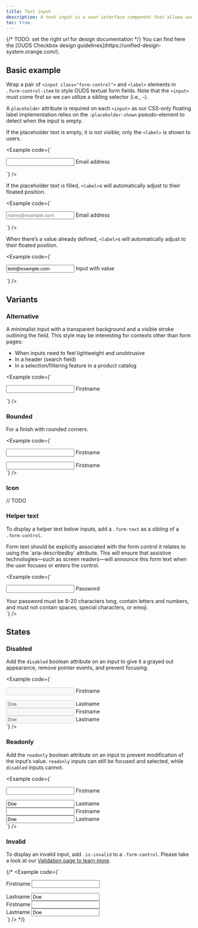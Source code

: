 ```yaml
---
title: Text input
description: A text input is a user interface component that allows users to enter, edit, or select single-line textual data. It provides a visual and interactive affordance for text entry while supporting labels, placeholders, icons, helper messages, and validation feedback.
toc: true
---
```


<Callout type="info">
{/* TODO: set the right url for design documentation */}
You can find here the [OUDS Checkbox design guidelines](https://unified-design-system.orange.com/).
</Callout>

## Basic example

Wrap a pair of `<input class="form-control">` and `<label>` elements in `.form-control-item` to style OUDS textual form fields. Note that the `<input>` must come first so we can utilize a sibling selector (i.e., `~`).

A `placeholder` attribute is required on each `<input>` as our CSS-only floating label implementation relies on the `:placeholder-shown` pseudo-element to detect when the input is empty.

If the placeholder text is empty, it is not visible; only the `<label>` is shown to users.

<Example code={`<div class="form-control-item mb-3">
    <input type="email" class="form-control" id="exampleFormControlInputWithEmptyPlaceholder" placeholder="">
    <label for="exampleFormControlInputWithEmptyPlaceholder">Email address</label>
  </div>`} />

If the placeholder text is filled, `<label>`s will automatically adjust to their floated position.

<Example code={`<div class="form-control-item mb-3">
    <input type="email" class="form-control" id="exampleFormControlInputWithPlaceholder" placeholder="name@example.com">
    <label for="exampleFormControlInputWithPlaceholder">Email address</label>
  </div>`} />

When there’s a value already defined, `<label>`s will automatically adjust to their floated position.

<Example code={`<div class="form-control-item mb-3">
    <input type="email" class="form-control" id="exampleFormControlInputWithValue" placeholder="name@example.com" value="test@example.com">
    <label for="exampleFormControlInputWithValue">Input with value</label>
  </div>`} />

## Variants

### Alternative

A minimalist input with a transparent background and a visible stroke outlining the field. This style may be interesting for contexts other than form pages:
* When inputs need to feel lightweight and unobtrusive
* In a header (search field)
* In a selection/filtering feature in a product catalog

<Example code={`<div class="form-control-item mb-3">
    <input type="text" class="form-control form-control-alternative" id="exampleFormControlInputAlternative" placeholder="">
    <label for="exampleFormControlInputAlternative">Firstname</label>
  </div>`} />

### Rounded

For a finish with rounded corners.

<Example code={`<div class="form-control-item mb-3">
    <input type="text" class="form-control form-control-rounded" id="exampleFormControlInputRounded" placeholder="">
    <label for="exampleFormControlInputRounded">Firstname</label>
  </div>
  <div class="form-control-item mb-3">
    <input type="text" class="form-control form-control-alternative form-control-rounded" id="exampleFormControlInputRoundedAlt" placeholder="">
    <label for="exampleFormControlInputRoundedAlt">Firstname</label>
  </div>`} />

### Icon

<Callout type="info" name="info-icons-svg-sprite" />

// TODO

### Helper text

To display a helper text below inputs, add a `.form-text` as a sibling of a `.form-control`.

<Callout type="warning">
Form text should be explicitly associated with the form control it relates to using the `aria-describedby` attribute. This will ensure that assistive technologies—such as screen readers—will announce this form text when the user focuses or enters the control.
</Callout>

<Example code={`<div class="form-control-item">
    <input type="password" id="inputPassword5" class="form-control" aria-describedby="passwordHelpBlock" placeholder="">
    <label for="inputPassword5">Password</label>
  </div>
  <div id="passwordHelpBlock" class="form-text">
    Your password must be 8-20 characters long, contain letters and numbers, and must not contain spaces, special characters, or emoji.
  </div>`} />

## States

### Disabled

Add the `disabled` boolean attribute on an input to give it a grayed out appearance, remove pointer events, and prevent focusing.

<Example code={`<div class="form-control-item mb-3">
    <input type="text" class="form-control" id="exampleFormControlInputDisabledEmpty" placeholder="" disabled>
    <label for="exampleFormControlInputDisabledEmpty">Firstname</label>
  </div>
  <div class="form-control-item mb-3">
    <input type="text" class="form-control" id="exampleFormControlInputDisabled" placeholder="" value="Doe" disabled>
    <label for="exampleFormControlInputDisabled">Lastname</label>
  </div>
  <div class="form-control-item mb-3">
    <input type="text" class="form-control form-control-alternative" id="exampleFormControlInputAlternativeDisabledEmpty" placeholder="" disabled>
    <label for="exampleFormControlInputAlternativeDisabledEmpty">Firstname</label>
  </div>
  <div class="form-control-item mb-3">
    <input type="text" class="form-control form-control-alternative" id="exampleFormControlInputAlternativeDisabled" placeholder="" value="Doe" disabled>
    <label for="exampleFormControlInputAlternativeDisabled">Lastname</label>
  </div>`} />

### Readonly

Add the `readonly` boolean attribute on an input to prevent modification of the input’s value. `readonly` inputs can still be focused and selected, while `disabled` inputs cannot.

<Example code={`<div class="form-control-item mb-3">
    <input type="text" class="form-control" id="exampleFormControlInputReadonlyEmpty" placeholder="" readonly>
    <label for="exampleFormControlInputReadonlyEmpty">Firstname</label>
  </div>
  <div class="form-control-item mb-3">
    <input type="text" class="form-control" id="exampleFormControlInputReadonly" placeholder="" value="Doe" readonly>
    <label for="exampleFormControlInputReadonly">Lastname</label>
  </div>
  <div class="form-control-item mb-3">
    <input type="text" class="form-control form-control-alternative" id="exampleFormControlInputAlternativeReadonlyEmpty" placeholder="" readonly>
    <label for="exampleFormControlInputAlternativeReadonlyEmpty">Firstname</label>
  </div>
  <div class="form-control-item mb-3">
    <input type="text" class="form-control form-control-alternative" id="exampleFormControlInputAlternativeReadonly" placeholder="" value="Doe" readonly>
    <label for="exampleFormControlInputAlternativeReadonly" class="form-label">Lastname</label>
  </div>`} />

### Invalid

<Callout type="info" name="input-invalid" />

To display an invalid input, add `.is-invalid` to a `.form-control`. Please take a look at our [Validation page to learn more]([[docsref:/forms/validation]]).

{/* <Example code={`<div class="form-control-item mb-3">
    <label for="exampleFormControlInputInvalidEmpty">Firstname</label>
    <input type="text" class="form-control is-invalid" id="exampleFormControlInputInvalidEmpty" placeholder="" readonly>
  </div>
  <div class="form-control-item mb-3">
    <label for="exampleFormControlInputInvalid">Lastname</label>
    <input type="text" class="form-control is-invalid" id="exampleFormControlInputInvalid" value="Doe" placeholder="" readonly>
  </div>
  <div class="form-control-item mb-3">
    <label for="exampleFormControlInputAlternativeInvalidEmpty">Firstname</label>
    <input type="text" class="form-control form-control-alternative is-invalid" id="exampleFormControlInputAlternativeInvalidEmpty" placeholder="" readonly>
  </div>
  <div class="form-control-item mb-3">
    <label for="exampleFormControlInputAlternativeInvalid" class="form-label">Lastname</label>
    <input type="text" class="form-control form-control-alternative is-invalid" id="exampleFormControlInputAlternativeInvalid" value="Doe" placeholder="" readonly>
  </div>`} /> */}